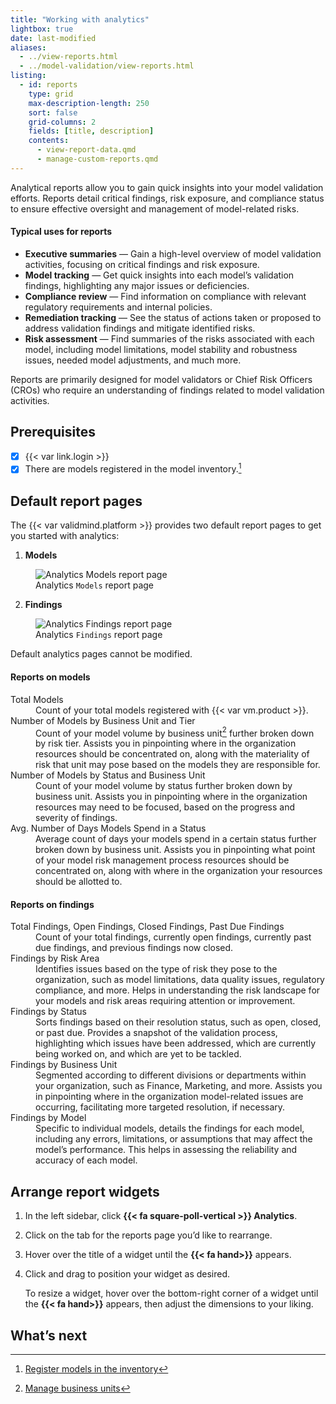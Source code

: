 ```yaml
---
title: "Working with analytics"
lightbox: true
date: last-modified
aliases:
  - ../view-reports.html
  - ../model-validation/view-reports.html
listing:
  - id: reports
    type: grid
    max-description-length: 250
    sort: false
    grid-columns: 2
    fields: [title, description]
    contents:
      - view-report-data.qmd
      - manage-custom-reports.qmd
---
```


Analytical reports allow you to gain quick insights into your model validation efforts. Reports detail critical findings, risk exposure, and compliance status to ensure effective oversight and management of model-related risks. 

#### Typical uses for reports

- **Executive summaries** — Gain a high-level overview of model validation activities, focusing on critical findings and risk exposure.
- **Model tracking** — Get quick insights into each model's validation findings, highlighting any major issues or deficiencies.
- **Compliance review** — Find information on compliance with relevant regulatory requirements and internal policies.
- **Remediation tracking** — See the status of actions taken or proposed to address validation findings and mitigate identified risks.
- **Risk assessment** — Find summaries of the risks associated with each model, including model limitations, model stability and robustness issues, needed model adjustments, and much more.

Reports are primarily designed for model validators or Chief Risk Officers (CROs) who require an understanding of findings related to model validation activities.

::: {.attn}

## Prerequisites

- [x] {{< var link.login >}}
- [x] There are models registered in the model inventory.[^1]

:::

## Default report pages 

The {{< var validmind.platform >}} provides two default report pages to get you started with analytics:

:::: {.flex .flex-wrap .justify-around}

::: {.w-40-ns}
1. **Models**

![Analytics `Models` report page](analytics-models.png){fig-alt="Screenshot of the Analytics `Models` report page" .screenshot group="reports"}

:::

::: {.w-40-ns}
2. **Findings** 

![Analytics `Findings` report page](analytics-findings.png){fig-alt="Screenshot of the Analytics `Findings` report page" .screenshot group="reports"}

:::

::::

::: {.callout-important}
Default analytics pages cannot be modified. 
:::

#### Reports on models

Total Models
: Count of your total models registered with {{< var vm.product >}}.

Number of Models by Business Unit and Tier
: Count of your model volume by business unit[^2] further broken down by risk tier. Assists you in pinpointing where in the organization resources should be concentrated on, along with the materiality of risk that unit may pose based on the models they are responsible for. 

Number of Models by Status and Business Unit
: Count of your model volume by status further broken down by business unit. Assists you in pinpointing where in the organization resources may need to be focused, based on the progress and severity of findings. 

Avg. Number of Days Models Spend in a Status
: Average count of days your models spend in a certain status further broken down by business unit. Assists you in pinpointing what point of your model risk management process resources should be concentrated on, along with where in the organization your resources should be allotted to. 

#### Reports on findings

Total Findings, Open Findings, Closed Findings, Past Due Findings
: Count of your total findings, currently open findings, currently past due findings, and previous findings now closed.

Findings by Risk Area
: Identifies issues based on the type of risk they pose to the organization, such as model limitations, data quality issues, regulatory compliance, and more. Helps in understanding the risk landscape for your models and risk areas requiring attention or improvement.

Findings by Status
: Sorts findings based on their resolution status, such as open, closed, or past due. Provides a snapshot of the validation process, highlighting which issues have been addressed, which are currently being worked on, and which are yet to be tackled.

Findings by Business Unit
: Segmented according to different divisions or departments within your organization, such as Finance, Marketing, and more. Assists you in pinpointing where in the organization model-related issues are occurring, facilitating more targeted resolution, if necessary.

Findings by Model
: Specific to individual models, details the findings for each model, including any errors, limitations, or assumptions that may affect the model's performance. This helps in assessing the reliability and accuracy of each model.

## Arrange report widgets

:::{.callout-important title="Changes are automatically saved and will affect all other users in your organization."}
<!-- You can also add any of the report widgets to your personal dashboard.[^3] -->

:::

1. In the left sidebar, click **{{< fa square-poll-vertical >}} Analytics**.

2. Click on the tab for the reports page you'd like to rearrange.

3. Hover over the title of a widget until the **{{< fa hand>}}** appears.

4. Click and drag to position your widget as desired.

    To resize a widget, hover over the bottom-right corner of a widget until the **{{< fa hand>}}** appears, then adjust the dimensions to your liking. 


## What's next

:::{#reports}
:::


<!-- FOOTNOTES -->

[^1]: [Register models in the inventory](/guide/model-inventory/register-models-in-inventory.qmd)

[^2]: [Manage business units](/guide/configuration/set-up-your-organization.qmd#manage-business-units)

<!-- [^3]: [Customize your dashboard](/guide/configuration/customize-your-dashboard.qmd) -->